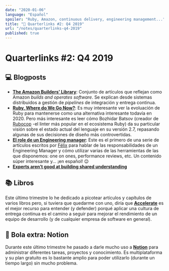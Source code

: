 ```yaml
---
date: "2020-01-06"
language: "Español"
spoiler: "Ruby, Amazon, continuous delivery, engineering management..."
title: "🔗 Quarterlinks #2: Q4 2019"
url: "/notes/quarterlinks-q4-2019"
published: true
---
```


# Quarterlinks #2: Q4 2019

## 💻 Blogposts

- [**The Amazon Builders’ Library**](https://aws.amazon.com/builders-library/):
  Conjunto de artículos que reflejan como Amazon _builds and operates software_.
  Se explican desde sistemas distribuidos a gestión de _pipelines_ de
  integración y entrega continua.
- [**Ruby, Where do We Go Now?**](https://metaredux.com/posts/2019/12/06/ruby-where-do-we-go-now.html):
  Es muy interesante ver la evoluación de Ruby para mantenerse como una
  alternativa interesante todavía en 2020. Pero más interesante es leer cómo
  Bozhidar Batsov (creador de [Rubocop](https://github.com/rubocop-hq/rubocop)
  -el linter más popular en el ecosistema Ruby) da su particular visión sobre el
  estado actual del lenguaje en su versión 2.7, repasando algunas de sus
  decisiones de diseño más controvertidas.
- [**El role de un Engineering manager**](https://medium.com/@flopezluis/el-role-de-un-engineering-manager-91afebbbf7d0):
  Este es el primero de una serie de artículos escritos por
  [Félix](https://twitter.com/flopezluis) para hablar de las responsabilidades
  de un Engineering Manager y cómo utilizar varias de las herramientas de las
  que disponemos: one on ones, performance reviews, etc. Un contenido súper
  interesante y... ¡en español! 😉
- [**Experts aren’t good at building shared understanding**](https://lorinhochstein.wordpress.com/2019/08/22/experts-arent-good-at-building-shared-understanding/)

## 📚 Libros

Este último trimestre lo he dedicado a picotear artículos y capítulos de varios
libros pero, si tuviera que quedarme con uno, diría que
[**Accelerate**](https://www.amazon.es/Accelerate-Software-Performing-Technology-Organizations/dp/1942788339/)
es el mejor recurso para entender (y defender) porqué aplicar una cultura de
entrega continua es el camino a seguir para mejorar el rendimiento de un equipo
de desarrollo (y de cualquier empresa de software en general).

## 🎱 Bola extra: Notion

Durante este último trimestre he pasado a darle mucho uso a
[**Notion**](https://www.notion.so/) para administrar diferentes tareas,
proyectos y conocimiento. Es multiplataforma y su plan gratuito es lo bastante
amplio para poder utilizarlo (durante un tiempo largo) sin mucho problema.
